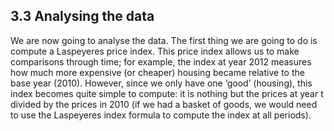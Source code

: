 ## 3.3 Analysing the data

We are now going to analyse the data. The first thing we are going to do is compute a Laspeyeres price index. This price index allows us to make comparisons through time; for example, the index at year 2012 measures how much more expensive (or cheaper) housing became relative to the base year (2010). However, since we only have one ‘good’ (housing), this index becomes quite simple to compute: it is nothing but the prices at year t divided by the prices in 2010 (if we had a basket of goods, we would need to use the Laspeyeres index formula to compute the index at all periods).

